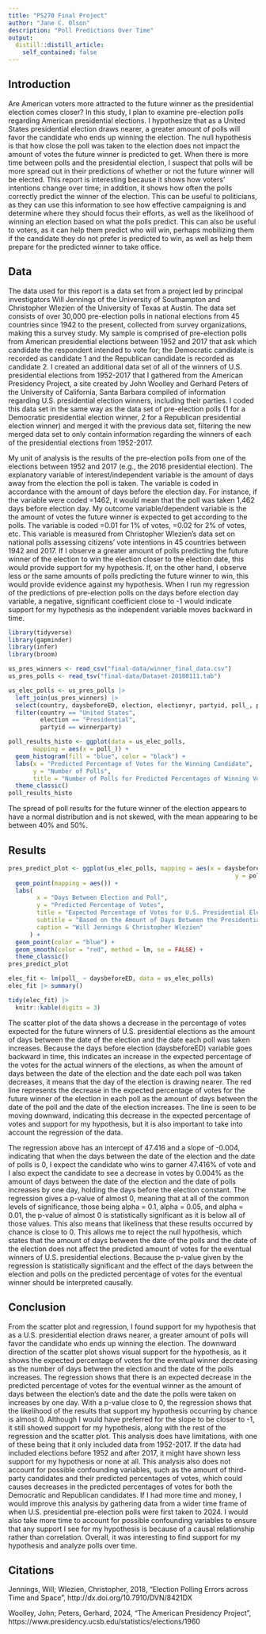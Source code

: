 ```yaml
---
title: "PS270 Final Project"
author: "Jane C. Olson"
description: "Poll Predictions Over Time"
output:
  distill::distill_article:
    self_contained: false
---
```


## Introduction

  Are American voters more attracted to the future winner as the presidential election comes closer? In this study, I plan to examine pre-election polls regarding American presidential elections.  I hypothesize that as a United States presidential election draws nearer, a greater amount of polls will favor the candidate who ends up winning the election.  The null hypothesis is that how close the poll was taken to the election does not impact the amount of votes the future winner is predicted to get.  When there is more time between polls and the presidential election, I suspect that polls will be more spread out in their predictions of whether or not the future winner will be elected.  This report is interesting because it shows how voters' intentions change over time; in addition, it shows how often the polls correctly predict the winner of the election. This can be useful to politicians, as they can use this information to see how effective campaigning is and determine where they should focus their efforts, as well as the likelihood of winning an election based on what the polls predict. This can also be useful to voters, as it can help them predict who will win, perhaps mobilizing them if the candidate they do not prefer is predicted to win, as well as help them prepare for the predicted winner to take office.
  
## Data

  The data used for this report is a data set from a project led by principal investigators Will Jennings of the University of Southampton and Christopher Wlezien of the University of Texas at Austin.  The data set consists of over 30,000 pre-election polls in national elections from 45 countries since 1942 to the present, collected from survey organizations, making this a survey study.  My sample is comprised of pre-election polls from American presidential elections between 1952 and 2017 that ask which candidate the respondent intended to vote for; the Democratic candidate is recorded as candidate 1 and the Republican candidate is recorded as candidate 2. I created an additional data set of all of the winners of U.S. presidential elections from 1952-2017 that I gathered from the American Presidency Project, a site created by John Woolley and Gerhard Peters of the University of California, Santa Barbara compiled of information regarding U.S. presidential election winners, including their parties.  I coded this data set in the same way as the data set of pre-election polls (1 for a Democratic presidential election winner, 2 for a Republican presidential election winner) and merged it with the previous data set, filtering the new merged data set to only contain information regarding the winners of each of the presidential elections from 1952-2017.

  My unit of analysis is the results of the pre-election polls from one of the elections between 1952 and 2017 (e.g., the 2016 presidential election).  The explanatory variable of interest/independent variable is the amount of days away from the election the poll is taken.  The variable is coded in accordance with the amount of days before the election day.  For instance, if the variable were coded =1462, it would mean that the poll was taken 1,462 days before election day.  My outcome variable/dependent variable is the the amount of votes the future winner is expected to get according to the polls. The variable is coded =0.01 for 1% of votes, =0.02 for 2% of votes, etc.  This variable is measured from Christopher Wlezien's data set on national polls assessing citizens' vote intentions in 45 countries between 1942 and 2017. If I observe a greater amount of polls predicting the future winner of the election to win the election closer to the election date, this would provide support for my hypothesis. If, on the other hand, I observe less or the same amounts of polls predicting the future winner to win, this would provide evidence against my hypothesis. When I run my regression of the predictions of pre-election polls on the days before election day variable, a negative, significant coefficient close to -1 would indicate support for my hypothesis as the independent variable moves backward in time.
  
```r
library(tidyverse)
library(gapminder)
library(infer)
library(broom)

us_pres_winners <- read_csv("final-data/winner_final_data.csv")
us_pres_polls <- read_tsv("final-data/Dataset-20180111.tab") 

us_elec_polls <- us_pres_polls |>
  left_join(us_pres_winners) |>
  select(country, daysbeforeED, election, electionyr, partyid, poll_, polldate, winnerparty) |>
  filter(country == "United States",
         election == "Presidential",
         partyid == winnerparty)
```

```r
poll_results_histo <- ggplot(data = us_elec_polls,
       mapping = aes(x = poll_)) +
  geom_histogram(fill = "blue", color = "black") +
  labs(x = "Predicted Percentage of Votes for the Winning Candidate",
       y = "Number of Polls",
       title = "Number of Polls for Predicted Percentages of Winning Votes") +
  theme_classic()
poll_results_histo
```
  The spread of poll results for the future winner of the election appears to have a normal distribution and is not skewed, with the mean appearing to be between 40% and 50%.

## Results

```r
pres_predict_plot <- ggplot(us_elec_polls, mapping = aes(x = daysbeforeED,
                                                                y = poll_)) +
  geom_point(mapping = aes()) +
  labs(
        x = "Days Between Election and Poll",
        y = "Predicted Percentage of Votes",
        title = "Expected Percentage of Votes for U.S. Presidential Election Winners",
        subtitle = "Based on the Amount of Days Between the Presidential Election & Polls",
        caption = "Will Jennings & Christopher Wlezien"
      ) +
  geom_point(color = "blue") +
  geom_smooth(color = "red", method = lm, se = FALSE) +
  theme_classic()
pres_predict_plot
```

```r
elec_fit <- lm(poll_ ~ daysbeforeED, data = us_elec_polls)
elec_fit |> summary()

tidy(elec_fit) |>
  knitr::kable(digits = 3)
```
  The scatter plot of the data shows a decrease in the percentage of votes expected for the future winners of U.S. presidential elections as the amount of days between the date of the election and the date each poll was taken increases.  Because the days before election (daysbeforeED) variable goes backward in time, this indicates an increase in the expected percentage of the votes for the actual winners of the elections, as when the amount of days between the date of the election and the date each poll was taken decreases, it means that the day of the election is drawing nearer.  The red line represents the decrease in the expected percentage of votes for the future winner of the election in each poll as the amount of days between the date of the poll and the date of the election increases.  The line is seen to be moving downward, indicating this decrease in the expected percentage of votes and support for my hypothesis, but it is also important to take into account the regression of the data.
  
  The regression above has an intercept of 47.416 and a slope of -0.004, indicating that when the days between the date of the election and the date of polls is 0, I expect the candidate who wins to garner 47.416% of vote and I also expect the candidate to see a decrease in votes by 0.004% as the amount of days between the date of the election and the date of polls increases by one day, holding the days before the election constant.  The regression gives a p-value of almost 0, meaning that at all of the common levels of significance, those being alpha = 0.1, alpha = 0.05, and alpha = 0.01, the p-value of almost 0 is statistically significant as it is below all of those values.  This also means that likeliness that these results occurred by chance is close to 0.  This allows me to reject the null hypothesis, which states that the amount of days between the date of the polls and the date of the election does not affect the predicted amount of votes for the eventual winners of U.S. presidential elections.  Because the p-value given by the regression is statistically significant and the effect of the days between the election and polls on the predicted percentage of votes for the eventual winner should be interpreted causally.
  
## Conclusion

  From the scatter plot and regression, I found support for my hypothesis that as a U.S. presidential election draws nearer, a greater amount of polls will favor the candidate who ends up winning the election.  The downward direction of the scatter plot shows visual support for the hypothesis, as it shows the expected percentage of votes for the eventual winner decreasing as the number of days between the election and the date of the polls increases.  The regression shows that there is an expected decrease in the predicted percentage of votes for the eventual winner as the amount of days between the election's date and the date the polls were taken on increases by one day.  With a p-value close to 0, the regression shows that the likelihood of the results that support my hypothesis occurring by chance is almost 0.  Although I would have preferred for the slope to be closer to -1, it still showed support for my hypothesis, along with the rest of the regression and the scatter plot.  This analysis does have limitations, with one of these being that it only included data from 1952-2017.  If the data had included elections before 1952 and after 2017, it might have shown less support for my hypothesis or none at all.  This analysis also does not account for possible confounding variables, such as the amount of third-party candidates and their predicted percentages of votes, which could causes decreases in the predicted percentages of votes for both the Democratic and Republican candidates.  If I had more time and money, I would improve this analysis by gathering data from a wider time frame of when U.S. presidential pre-election polls were first taken to 2024.  I would also take more time to account for possible confounding variables to ensure that any support I see for my hypothesis is because of a causal relationship rather than correlation.  Overall, it was interesting to find support for my hypothesis and analyze polls over time.
  
## Citations

Jennings, Will; Wlezien, Christopher, 2018, "Election Polling Errors across Time and Space ",
http://dx.doi.org/10.7910/DVN/8421DX

Woolley, John; Peters, Gerhard, 2024, "The American Presidency Project", https://www.presidency.ucsb.edu/statistics/elections/1960

